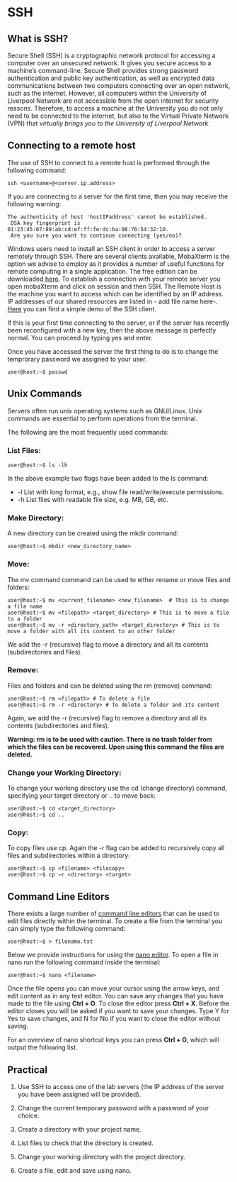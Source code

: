 # SSH 

## What is SSH?

Secure Shell (SSH) is a cryptographic network protocol for accessing a computer over an unsecured network. It gives you secure access to a machine's command-line.
Secure Shell provides strong password authentication and public key authentication, as well as encrypted data communications between two computers connecting over an open network, such as the internet. However, all computers within the University of Liverpool Network are not accessible from the open internet for security reasons.
Therefore, to access a machine at the University you do not only need to be connected to the internet, but also to the Virtual Private Network (VPN) that *virtually brings you to the University of Liverpool Network*.  

## Connecting to a remote host

The use of SSH to connect to a remote host is performed through the following command:

```shell
ssh <username>@<server.ip.address>
```
  
If you are connecting to a server for the first time, then you may receive the following warning:

```
The authenticity of host 'hostIPaddress' cannot be established.
 DSA key fingerprint is 01:23:45:67:89:ab:cd:ef:ff:fe:dc:ba:98:76:54:32:10.
 Are you sure you want to continue connecting (yes/no)?
```
Windows users need to install an SSH client in order to access a server remotely through SSH. There are several clients available, MobaXterm is the option we advise to employ as it provides a number of useful functions for remote computing in a single application. 
The free edition can be downloaded [here](https://mobaxterm.mobatek.net/download.html). To establish a connection with your remote server you open mobaXterm and click on session and then SSH. The Remote Host is the machine you want to access which can be identified by an IP address. IP addresses of our shared resources are listed in - add file name here-.
[Here](https://mobaxterm.mobatek.net/demo.html) you can find a simple demo of the SSH client. 

If this is your first time connecting to the server, or if the server has recently been 
reconfigured with a new key, then the above message is perfectly normal. You can proceed by typing yes and enter.  

Once you have accessed the server the first thing to do is to change the temprorary password we assigned to your user.

```shell
user@host:~$ passwd
```

## Unix Commands

Servers often run unix operating systems such as GNU/Linux. Unix commands are essential to perform operations from the terminal.

The following are the most frequently used commands:

### List Files:
```shell
user@host:~$ ls -lh
```

In the above example two flags have been added to the ls command:

* -l List with long format, e.g., show file read/write/execute permissions.
* -h List files with readable file size, e.g. MB, GB, etc. 

### Make Directory:

A new directory can be created using the mkdir command:

```shell
user@host:~$ mkdir <new_directory_name>
```

### Move:

The mv command command can be used to either rename or move files and folders:

```shell
user@host:~$ mv <current_filename> <new_filename>  # This is to change a file name
user@host:~$ mv <filepath> <target_directory> # This is to move a file to a folder
user@host:~$ mv -r <directory_path> <target_directory> # This is to move a folder with all its content to an other folder 
```

We add the -r (recursive) flag to move a directory and all its contents (subdirectories and files). 

### Remove:

Files and folders and can be deleted using the rm (remove) command:

```shell
user@host:~$ rm <filepath> # To delete a file
user@host:~$ rm -r <directory> # To delete a folder and its content
```

Again, we add the -r (recursive) flag to remove a directory and all its contents (subdirectories and files). 

**Warning: rm is to be used with caution. There is no trash folder 
from which the files can be recovered. Upon using this command the files are deleted.** 

### Change your Working Directory:

To change your working directory use the cd (change directory) command, specifying your target directory or .. to move back:

```shell
user@host:~$ cd <target_directory>
user@host:~$ cd ..
```

### Copy:

To copy files use cp. Again the -r flag can be added to recursively copy all files and subdirectories within a directory:

```shell
user@host:~$ cp <filename> <filecopy>
user@host:~$ cp −r <directory> <target>
```

## Command Line Editors

There exists a large number of [command line editors](https://en.wikipedia.org/wiki/List_of_text_editors) 
that can be used to edit files directly within the terminal. 
To create a file from the terminal you can simply type the following command:
```shell
user@host:~$ > filename.txt
```

 Below we provide instructions for using the
[nano editor](https://www.nano-editor.org/). To open a file in nano run the following command inside the 
terminal:

```shell
user@host:~$ nano <filename>
```

Once the file opens you can move your cursor using the arrow keys, and edit content
as in any text editor. You can save any changes that you have made to the file
using **Ctrl + O**. To close the editor press **Ctrl + X**. Before the editor 
closes you will be asked if you want to save your changes. Type Y for Yes to
save changes, and N for No if you want to close the editor without saving.

For an overview of nano shortcut keys you can press **Ctrl + G**, which will output the following list.

## Practical

1) Use SSH to access one of the lab servers (the IP address of the server you have been assigned will be provided).

1) Change the current temporary password with a password of your choice.

1) Create a directory with your project name.

1) List files to check that the directory is created.

1) Change your working directory with the project directory.

1) Create a file, edit and save using nano.



